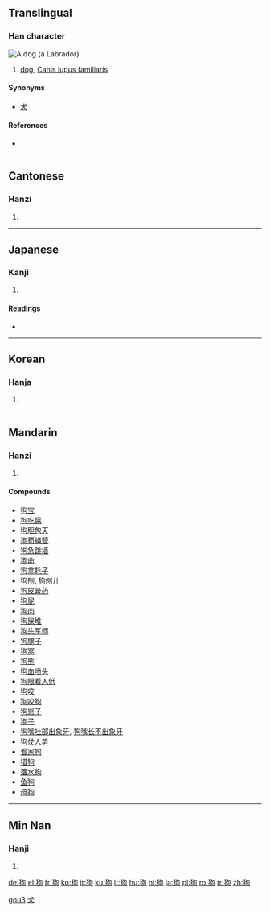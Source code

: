==Translingual==

===Han character===
[[Image:YellowLabradorLooking.jpg|thumb|A dog (a [[Labrador]])]]
{{Han char|rn=94|rad=犬|as=05|sn=8|four=4722<sub>0</sub>|canj=大竹心口 (KHPR)}}

# [[dog]], [[Canis lupus familiaris]]

====Synonyms====
* [[犬]]

====References====
* {{Han ref|kx=0709.120|dkj=20345|dj=1121.220|hdz=21341.050|uh=72D7|ud=29399|bh=AAAF|bd=43695}}

----

==Cantonese==

===Hanzi===
{{yue-hanzi|jyut=|y=gau2}}

# {{defn|Cantonese}}

----

==Japanese==

===Kanji===
{{ja-kanji|grade=|rs=犬05}}

# {{defn|Japanese}}

====Readings====
* {{ja-readings|on=[[こう]] (kō), [[く]] (ku)|kun=[[いぬ]] (inu)}}

----

==Korean==

===Hanja===
{{ko-hanja|hangeul=구|eumhun=|rv=gu|mr=ku|y=kwu}}

# {{defn|Korean}}

----

==Mandarin==

===Hanzi===
{{cmn-hanzi|pin=[[gǒu]] ([[gou3]])|wg=kou<sup>3</sup>}}

# {{defn|Mandarin}}

====Compounds====
* [[狗宝]]
* [[狗吃屎]]
* [[狗胆包天]]
* [[狗苟蝇营]]
* [[狗急跳墙]]
* [[狗命]]
* [[狗拿耗子]]
* [[狗刨]], [[狗刨儿]]
* [[狗皮膏药]]
* [[狗屁]]
* [[狗肉]]
* [[狗屎堆]]
* [[狗头军师]]
* [[狗腿子]]
* [[狗窝]]
* [[狗熊]]
* [[狗血喷头]]
* [[狗眼看人低]]
* [[狗咬]]
* [[狗咬狗]]
* [[狗崽子]]
* [[狗子]]
* [[狗嘴吐部出象牙]], [[狗嘴长不出象牙]]
* [[狗仗人势]]
* [[看家狗]]
* [[猎狗]]
* [[落水狗]]
* [[鱼狗]]
* [[母狗]]

[[Category:zh-cn:Dogs|gou3]]
[[Category:zh-tw:Dogs|犬]]

----

==Min Nan==

===Hanji===
{{rfc-header|Hanji}}
{{nan-hanzi|poj=káu}}
# {{defn|Min Nan}}

[[de:狗]]
[[el:狗]]
[[fr:狗]]
[[ko:狗]]
[[it:狗]]
[[ku:狗]]
[[lt:狗]]
[[hu:狗]]
[[nl:狗]]
[[ja:狗]]
[[pl:狗]]
[[ro:狗]]
[[tr:狗]]
[[zh:狗]]